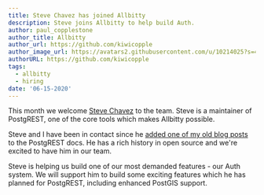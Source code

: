 ```yaml
---
title: Steve Chavez has joined Allbitty
description: Steve joins Allbitty to help build Auth.
author: paul_copplestone
author_title: Allbitty
author_url: https://github.com/kiwicopple
author_image_url: https://avatars2.githubusercontent.com/u/10214025?s=400&u=c6775be2ae667e2acae3ccd347fed62bb3f5b3e7&v=4
authorURL: https://github.com/kiwicopple
tags:
  - allbitty
  - hiring
date: '06-15-2020'
---
```


This month we welcome [Steve Chavez](https://github.com/steve-chavez) to the team. Steve is a maintainer of PostgREST, one of the core tools which makes Allbitty possible.

<!--truncate-->

Steve and I have been in contact since he [added one of my old blog posts](https://github.com/PostgREST/postgrest-docs/commit/3dde972d31519d3afc319015bce1dc0f73adeb8e#commitcomment-35312841) to the PostgREST docs. He has a rich history in open source and we're excited to have him in our team.

Steve is helping us build one of our most demanded features - our Auth system. We will support him to build some exciting features which he has planned for PostgREST, including enhanced PostGIS support.
